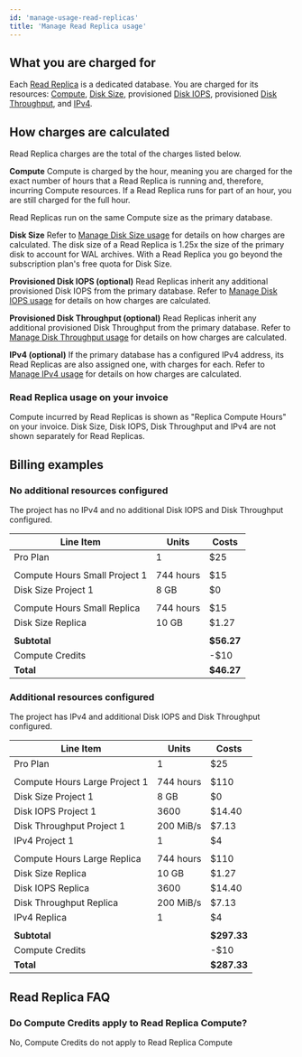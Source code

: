 ```yaml
---
id: 'manage-usage-read-replicas'
title: 'Manage Read Replica usage'
---
```


## What you are charged for
Each [Read Replica](/docs/guides/platform/read-replicas) is a dedicated database. You are charged for its resources: [Compute](/docs/guides/platform/compute-and-disk#compute), [Disk Size](/docs/guides/platform/database-size#disk-size), provisioned [Disk IOPS](/docs/guides/platform/compute-and-disk#provisioned-disk-throughput-and-iops), provisioned [Disk Throughput](/docs/guides/platform/compute-and-disk#provisioned-disk-throughput-and-iops), and [IPv4](/docs/guides/platform/ipv4-address).

## How charges are calculated
Read Replica charges are the total of the charges listed below.

**Compute**
Compute is charged by the hour, meaning you are charged for the exact number of hours that a Read Replica is running and, therefore, incurring Compute resources. If a Read Replica runs for part of an hour, you are still charged for the full hour.

Read Replicas run on the same Compute size as the primary database.

**Disk Size**
Refer to [Manage Disk Size usage]() for details on how charges are calculated. The disk size of a Read Replica is 1.25x the size of the primary disk to account for WAL archives. With a Read Replica you go beyond the subscription plan's free quota for Disk Size.

**Provisioned Disk IOPS (optional)**
Read Replicas inherit any additional provisioned Disk IOPS from the primary database. Refer to [Manage Disk IOPS usage]() for details on how charges are calculated.

**Provisioned Disk Throughput (optional)**
Read Replicas inherit any additional provisioned Disk Throughput from the primary database. Refer to [Manage Disk Throughput usage]() for details on how charges are calculated.

**IPv4 (optional)**
If the primary database has a configured IPv4 address, its Read Replicas are also assigned one, with charges for each. Refer to [Manage IPv4 usage]() for details on how charges are calculated.

### Read Replica usage on your invoice
Compute incurred by Read Replicas is shown as "Replica Compute Hours" on your invoice. Disk Size, Disk IOPS, Disk Throughput and IPv4 are not shown separately for Read Replicas.

## Billing examples
### No additional resources configured
The project has no IPv4 and no additional Disk IOPS and Disk Throughput configured.

| Line Item                     | Units     | Costs      |
|-------------------------------|-----------|------------|
| Pro Plan                      | 1         | $25        |
|                               |           |            |
| Compute Hours Small Project 1 | 744 hours | $15        |
| Disk Size Project 1           | 8 GB      | $0         |
|                               |           |            |
| Compute Hours Small Replica   | 744 hours | $15        |
| Disk Size Replica             | 10 GB     | $1.27      |
|                               |           |            |
| **Subtotal**                  |           | **$56.27** |
| Compute Credits               |           | -$10       |
| **Total**                     |           | **$46.27** |

### Additional resources configured
The project has IPv4 and additional Disk IOPS and Disk Throughput configured.

| Line Item                     | Units     | Costs       |
|-------------------------------|-----------|-------------|
| Pro Plan                      | 1         | $25         |
|                               |           |             |
| Compute Hours Large Project 1 | 744 hours | $110        |
| Disk Size Project 1           | 8 GB      | $0          |
| Disk IOPS Project 1           | 3600      | $14.40      |
| Disk Throughput Project 1     | 200 MiB/s | $7.13       |
| IPv4 Project 1                | 1         | $4          |
|                               |           |             |
| Compute Hours Large Replica   | 744 hours | $110        |
| Disk Size Replica             | 10 GB     | $1.27       |
| Disk IOPS Replica             | 3600      | $14.40      |
| Disk Throughput Replica       | 200 MiB/s | $7.13       |
| IPv4 Replica                  | 1         | $4          |
|                               |           |             |
| **Subtotal**                  |           | **$297.33** |
| Compute Credits               |           | -$10        |
| **Total**                     |           | **$287.33** |

## Read Replica FAQ
### Do Compute Credits apply to Read Replica Compute?
No, Compute Credits do not apply to Read Replica Compute